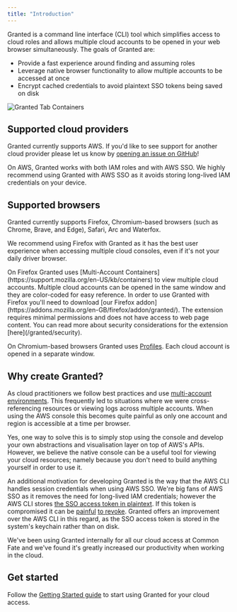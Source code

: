 ```yaml
---
title: "Introduction"
---
```



Granted is a command line interface (CLI) tool which simplifies access to cloud roles and allows multiple cloud accounts to be opened in your web browser simultaneously. The goals of Granted are:

- Provide a fast experience around finding and assuming roles
- Leverage native browser functionality to allow multiple accounts to be accessed at once
- Encrypt cached credentials to avoid plaintext SSO tokens being saved on disk

![Granted Tab Containers](assets/tab-containers.png)

## Supported cloud providers

Granted currently supports AWS. If you'd like to see support for another cloud provider please let us know by [opening an issue on GitHub](https://github.com/common-fate/granted/issues)!

On AWS, Granted works with both IAM roles and with AWS SSO. We highly recommend using Granted with AWS SSO as it avoids storing long-lived IAM credentials on your device.

## Supported browsers

Granted currently supports Firefox, Chromium-based browsers (such as Chrome, Brave, and Edge), Safari, Arc and Waterfox.

<Aside type="tip">

We recommend using Firefox with Granted as it has the best user experience when accessing multiple cloud consoles, even if it's not your daily driver browser.

</Aside>
On Firefox Granted uses [Multi-Account Containers](https://support.mozilla.org/en-US/kb/containers) to view multiple cloud accounts. Multiple cloud accounts can be opened in the same window and they are color-coded for easy reference. In order to use Granted with Firefox you'll need to download [our Firefox addon](https://addons.mozilla.org/en-GB/firefox/addon/granted/). The extension requires minimal permissions and does not have access to web page content. You can read more about security considerations for the extension [here](/granted/security).

On Chromium-based browsers Granted uses [Profiles](https://support.google.com/chrome/answer/2364824). Each cloud account is opened in a separate window.

## Why create Granted?

As cloud practitioners we follow best practices and use [multi-account environments](https://aws.amazon.com/organizations/deploying-granted/best-practices/). This frequently led to situations where we were cross-referencing resources or viewing logs across multiple accounts. When using the AWS console this becomes quite painful as only one account and region is accessible at a time per browser.

Yes, one way to solve this is to simply stop using the console and develop your own abstractions and visualisation layer on top of AWS's APIs. However, we believe the native console can be a useful tool for viewing your cloud resources; namely because you don't need to build anything yourself in order to use it.

An additional motivation for developing Granted is the way that the AWS CLI handles session credentials when using AWS SSO. We're big fans of AWS SSO as it removes the need for long-lived IAM credentials; however the AWS CLI stores [the SSO access token in plaintext](https://aws.amazon.com/premiumsupport/knowledge-center/sso-temporary-credentials/). If this token is compromised it can be [painful](https://stackoverflow.com/questions/65848394/how-to-revoke-a-user-session-when-using-aws-sso) [to revoke](https://blog.christophetd.fr/phishing-for-aws-credentials-via-aws-sso-device-code-authentication/#Containment_8211_revoking_AWS_SSO_access_tokens). Granted offers an improvement over the AWS CLI in this regard, as the SSO access token is stored in the system's keychain rather than on disk.

We've been using Granted internally for all our cloud access at Common Fate and we've found it's greatly increased our productivity when working in the cloud.

## Get started

Follow the [Getting Started guide](/granted/getting-started) to start using Granted for your cloud access.
